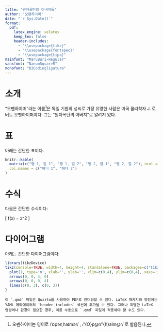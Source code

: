 ```yaml
---
title: "원자폭탄의 아버지들"
author: "오펜하이머"
date: "`r Sys.Date()`"
format: 
  pdf:
    latex_engine: xelatex
    keep_tex: false
    header-includes:
      - "\\usepackage{tikz}"
      - "\\usepackage{fontspec}"
      - "\\usepackage{tipa}"
mainfont: "MaruBuri-Regular"
sansfont: "NanumSquareR"
monofont: "D2Codingligature"
---
```


# 소개

"오펜하이머"라는 이름[^1]은 독일 기원의 성씨로 가장 유명한 사람은 미국 물리학자 J. 로버트 오펜하이머이다. 그는 "원자폭탄의 아버지"로 알려져 있다.

[^1]: 오펜하이머는 영어로 /ˈɒpənˌhaɪmər/ , /\'{O}p@n\"{h}aIm@r/ 로 발음된다.

# 표

아래는 간단한 표이다.

```r
knitr::kable(
  matrix(c("행 1, 열 1", "행 1, 열 2", "행 2, 열 1", "행 2, 열 2"), ncol = 2),
  col.names = c("헤더 1", "헤더 2")
)
```


# 수식

다음은 간단한 수식이다:

\[
  f(x) = x^2
\]

# 다이어그램

아래는 간단한 다이어그램이다:

```r
library(tikzDevice)
tikz(console=TRUE, width=4, height=4, standalone=TRUE, packages=c("tikz")) {
  plot(1, type='n', xlab='', ylab='', xlim=c(0,4), ylim=c(0,4), xaxs='i', yaxs='i')
  arrows(0, 0, 4, 0)
  arrows(0, 0, 0, 4)
  lines(c(0, 3), c(0, 3))
}
```

```
이 `.qmd` 파일은 Quarto를 사용하여 PDF로 렌더링할 수 있다. LaTeX 패키지와 명령어는 YAML 메타데이터의 `header-includes` 섹션에 추가될 수 있다. 그러나 특별한 LaTeX 명령어나 환경이 필요한 경우, 이를 수동으로 `.qmd` 파일에 적용해야 할 수도 있다.
```
